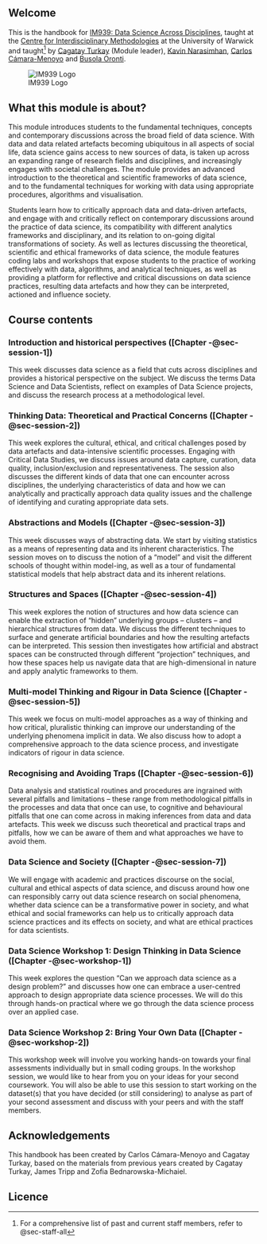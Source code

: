 ## Welcome {.unnumbered}

This is the handbook for [IM939: Data Science Across Disciplines](), taught at the [Centre for Interdisciplinary Methodologies](https://warwick.ac.uk/fac/cross_fac/cim/) at the University of Warwick and taught[^1] by [Cagatay Turkay](https://warwick.ac.uk/fac/cross_fac/cim/people/cagatay-turkay/) (Module leader), [Kavin Narasimhan](https://warwick.ac.uk/fac/cross_fac/cim/people/kavin-narasimhan/), [Carlos Cámara-Menoyo](https://warwick.ac.uk/fac/cross_fac/cim/people/carlos-camara/) and [Busola Oronti](https://warwick.ac.uk/fac/sci/eng/research/grouplist/biomedicaleng/abspie/busolaoronti).

[^1]: For a comprehensive list of past and current staff members, refer to @sec-staff-all

![IM939 Logo](media/IM939_logo.png)

## What this module is about?

This module introduces students to the fundamental techniques, concepts and contemporary discussions across the broad field of data science. With data and data related artefacts becoming ubiquitous in all aspects of social life, data science gains access to new sources of data, is taken up across an expanding range of research fields and disciplines, and increasingly engages with societal challenges. The module provides an advanced introduction to the theoretical and scientific frameworks of data science, and to the fundamental techniques for working with data using appropriate procedures, algorithms and visualisation. 

Students learn how to critically approach data and data-driven artefacts, and engage with and critically reflect on contemporary discussions around the practice of data science, its compatibility with different analytics frameworks and disciplinary, and its relation to on-going digital transformations of society. As well as lectures discussing the theoretical, scientific and ethical frameworks of data science, the module features coding labs and workshops that expose students to the practice of working effectively with data, algorithms, and analytical techniques, as well as providing a platform for reflective and critical discussions on data science practices, resulting data artefacts and how they can be interpreted, actioned and influence society.

## Course contents

### Introduction and historical perspectives ([Chapter -@sec-session-1])

This week discusses data science as a field that cuts across disciplines and provides a historical perspective on the subject. We discuss the terms Data Science and Data Scientists, reflect on examples of Data Science projects, and discuss the research process at a methodological level.

###  Thinking Data: Theoretical and Practical Concerns ([Chapter -@sec-session-2])

This week explores the cultural, ethical, and critical challenges posed by data artefacts and data-intensive scientific processes. Engaging with Critical Data Studies, we discuss issues around data capture, curation, data quality, inclusion/exclusion and representativeness. The session also discusses the different kinds of data that one can encounter across disciplines, the underlying characteristics of data and how we can analytically and practically approach data quality issues and the challenge of identifying and curating appropriate data sets.

### Abstractions and Models ([Chapter -@sec-session-3])

This week discusses ways of abstracting data. We start by visiting statistics as a means of representing data and its inherent characteristics. The session moves on to discuss the notion of a “model” and visit the different schools of thought within model-ing, as well as a tour of fundamental statistical models that help abstract data and its inherent relations.

### Structures and Spaces ([Chapter -@sec-session-4])

This week explores the notion of structures and how data science can enable the extraction of “hidden” underlying groups – clusters – and hierarchical structures from data. We discuss the different techniques to surface and generate artificial boundaries and how the resulting artefacts can be interpreted. This session then investigates how artificial and abstract spaces can be constructed through different “projection” techniques, and how these spaces help us navigate data that are high-dimensional in nature and apply analytic frameworks to them.

### Multi-model Thinking and Rigour in Data Science ([Chapter -@sec-session-5])

This week we focus on multi-model approaches as a way of thinking and how critical, pluralistic thinking can improve our understanding of the underlying phenomena implicit in data. We also discuss how to adopt a comprehensive approach to the data science process, and investigate indicators of rigour in data science.

### Recognising and Avoiding Traps ([Chapter -@sec-session-6])

Data analysis and statistical routines and procedures are ingrained with several pitfalls and limitations – these range from methodological pitfalls in the processes and data that once can use, to cognitive and behavioural pitfalls that one can come across in making inferences from data and data artefacts. This week we discuss such theoretical and practical traps and pitfalls, how we can be aware of them and what approaches we have to avoid them.

### Data Science and Society ([Chapter -@sec-session-7])

We will engage with academic and practices discourse on the social, cultural and ethical aspects of data science, and discuss around how one can responsibly carry out data science research on social phenomena, whether data science can be a transformative power in society, and what ethical and social frameworks can help us to critically approach data science practices and its effects on society, and what are ethical practices for data scientists.

### Data Science Workshop 1: Design Thinking in Data Science ([Chapter -@sec-workshop-1])

This week explores the question “Can we approach data science as a design problem?” and discusses how one can embrace a user-centred approach to design appropriate data science processes. We will do this through hands-on practical where we go through the data science process over an applied case.

### Data Science Workshop 2: Bring Your Own Data ([Chapter -@sec-workshop-2])

This workshop week will involve you working hands-on towards your final assessments individually but in small coding groups. In the workshop session, we would like to hear from you on your ideas for your second coursework. You will also be able to use this session to start working on the dataset(s) that you have decided (or still considering) to analyse as part of your second assessment and discuss with your peers and with the staff members.


## Acknowledgements

This handbook has been created by Carlos Cámara-Menoyo and Cagatay Turkay, based on the materials from previous years created by Cagatay Turkay, James Tripp and Zofia Bednarowska-Michaiel.

## Licence

